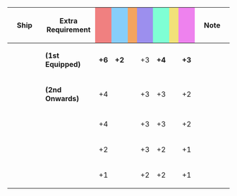 {|class="wikitable" style="width:100%; text-align: center; vertical-align: middle;"
|-
! style="width: 20%;" | Ship
! style="width: 25%;" | Extra Requirement
! style="width: 5%; background-color: lightcoral;" | {{Firepower}}
! style="width: 5%; background-color: lightskyblue;" | {{Torpedo}}
! style="width: 5%; background-color: sandybrown;" | {{AA}}
! style="width: 5%; background-color: #9C8FEE;" | {{ASW}}
! style="width: 5%; background-color: #7fffd4;" | {{LOS}}
! style="width: 5%; background-color: #F2E279;" | {{Armor}}
! style="width: 5%; background-color: violet;" | {{Evasion}}
! style="width: 20%;" | Note
|-
! rowspan="2"|{{ShipLink|Gotland/Andra}}
| style="text-align:left;" | '''(1st Equipped)'''
| '''+6''' || '''+2''' || || +3 || '''+4''' || || '''+3'''
| rowspan="2" style="text-align:left;" |
|-
| style="text-align:left;" | '''(2nd Onwards)'''
| +4 || || || +3 || +3 || || +2
|-
! {{ShipLink|Gotland}}
| style="text-align:left;" |
| +4 || || || +3 || +3 || || +2
| style="text-align:left;" |
|-
! {{ShipLink|Commandant Teste}}
| style="text-align:left;" |
| +2 || || || +3 || +2 || || +1
| style="text-align:left;" |
|-
! {{ShipLink|Kamoi}}<br />{{ShipLink|Mizuho}}
| style="text-align:left;" |
| +1 || || || +2 || +2 || || +1
| style="text-align:left;" |
|}